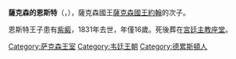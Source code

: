{{Multiple issues|
{{Expand language|1=fr|time=2020-11-13T08:14:51+00:00}}
{{Unreferenced|time=2020-11-13T08:14:51+00:00}}
}}
{{Infobox royalty
| name        = 薩克森的恩斯特
| image       = Carl Christian Vogel von Vogelstein - Prinz Ernst von Sachsen.jpg
| birth_date  = {{birth date|1831|4|5|df=y}}
| birth_place = [[德勒斯登|德勒斯登]]
| death_date  = {{Death date and age|1847|5|12|1831|4|5|df=y}}
| death_place = [[米格利茨塔爾|米格利茨塔爾]]
| house       = [[韋廷王朝|韋廷王朝]]
| father      = [[約翰_(薩克森國王)|薩克森國王約翰]]
| mother      = [[巴伐利亞的阿瑪莉埃·奧古斯塔|巴伐利亞的阿瑪莉埃·奧古斯塔]]
}}
'''薩克森的恩斯特'''（{{lang-de|Ernst von Sachsen}}，{{bd|1831年|4月5日|1847年|5月12日}}），薩克森國王[[約翰_(薩克森國王)|薩克森國王約翰]]的次子。

恩斯特王子患有[[紫癜|紫癜]]，1831年去世，年僅16歲。死後葬在[[宮廷主教座堂|宮廷主教座堂]]。

[[Category:萨克森王室|Category:萨克森王室]]
[[Category:韦廷王朝|Category:韦廷王朝]]
[[Category:德累斯頓人|Category:德累斯頓人]]